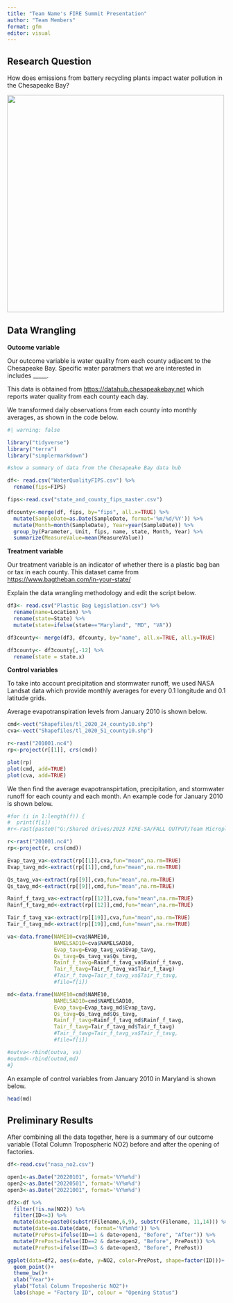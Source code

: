 ```yaml
---
title: "Team Name's FIRE Summit Presentation"
author: "Team Members"
format: gfm
editor: visual
---
```


## Research Question

How does emissions from battery recycling plants impact water pollution in the Chesapeake Bay?

![](infographic.jpg){fig-align="center" width="500"}

## Data Wrangling

**Outcome variable**

Our outcome variable is water quality from each county adjacent to the Chesapeake Bay. Specific water paratmers that we are interested in includes \_\_\_\_\_.

This data is obtained from <https://datahub.chesapeakebay.net> which reports water quality from each county each day.

We transformed daily observations from each county into monthly averages, as shown in the code below.

```r
#| warning: false

library("tidyverse")
library("terra")
library("simplermarkdown")

#show a summary of data from the Chesapeake Bay data hub

df<- read.csv("WaterQualityFIPS.csv") %>%
  rename(fips=FIPS)

fips<-read.csv("state_and_county_fips_master.csv")

dfcounty<-merge(df, fips, by="fips", all.x=TRUE) %>%
  mutate(SampleDate=as.Date(SampleDate, format='%m/%d/%Y')) %>%
  mutate(Month=month(SampleDate), Year=year(SampleDate)) %>%
  group_by(Parameter, Unit, fips, name, state, Month, Year) %>%
  summarize(MeasureValue=mean(MeasureValue))
```

**Treatment variable**

Our treatment variable is an indicator of whether there is a plastic bag ban or tax in each county. This dataset came from <https://www.bagtheban.com/in-your-state/>

Explain the data wrangling methodology and edit the script below.

```r
df3<- read.csv("Plastic Bag Legislation.csv") %>%
  rename(name=Location) %>%
  rename(state=State) %>%
  mutate(state=ifelse(state=="Maryland", "MD", "VA"))

df3county<- merge(df3, dfcounty, by="name", all.x=TRUE, all.y=TRUE)

df3county<- df3county[,-12] %>%
  rename(state = state.x)
```

**Control variables**

To take into account precipitation and stormwater runoff, we used NASA Landsat data which provide monthly averages for every 0.1 longitude and 0.1 latitude grids.

Average evapotranspiration levels from January 2010 is shown below.

```r
cmd<-vect("Shapefiles/tl_2020_24_county10.shp")
cva<-vect("Shapefiles/tl_2020_51_county10.shp")

r<-rast("201001.nc4")
rp<-project(r[[1]], crs(cmd))

plot(rp)
plot(cmd, add=TRUE)
plot(cva, add=TRUE)
```

We then find the average evapotranspirtation, precipitation, and stormwater runoff for each county and each month. An example code for January 2010 is shown below.

```r
#for (i in 1:length(f)) {
#  print(f[i])
#r<-rast(paste0("G:/Shared drives/2023 FIRE-SA/FALL OUTPUT/Team Microplastic/NASA_output_data/",f[i]))

r<-rast("201001.nc4")
rp<-project(r, crs(cmd))

Evap_tavg_va<-extract(rp[[1]],cva,fun="mean",na.rm=TRUE)
Evap_tavg_md<-extract(rp[[1]],cmd,fun="mean",na.rm=TRUE)

Qs_tavg_va<-extract(rp[[9]],cva,fun="mean",na.rm=TRUE)
Qs_tavg_md<-extract(rp[[9]],cmd,fun="mean",na.rm=TRUE)

Rainf_f_tavg_va<-extract(rp[[12]],cva,fun="mean",na.rm=TRUE)
Rainf_f_tavg_md<-extract(rp[[12]],cmd,fun="mean",na.rm=TRUE)

Tair_f_tavg_va<-extract(rp[[19]],cva,fun="mean",na.rm=TRUE)
Tair_f_tavg_md<-extract(rp[[19]],cmd,fun="mean",na.rm=TRUE)

va<-data.frame(NAME10=cva$NAME10, 
               NAMELSAD10=cva$NAMELSAD10,
               Evap_tavg=Evap_tavg_va$Evap_tavg,
               Qs_tavg=Qs_tavg_va$Qs_tavg,
               Rainf_f_tavg=Rainf_f_tavg_va$Rainf_f_tavg,
               Tair_f_tavg=Tair_f_tavg_va$Tair_f_tavg)
               #Tair_f_tavg=Tair_f_tavg_va$Tair_f_tavg,
               #file=f[i])

md<-data.frame(NAME10=cmd$NAME10, 
               NAMELSAD10=cmd$NAMELSAD10,
               Evap_tavg=Evap_tavg_md$Evap_tavg,
               Qs_tavg=Qs_tavg_md$Qs_tavg,
               Rainf_f_tavg=Rainf_f_tavg_md$Rainf_f_tavg,
               Tair_f_tavg=Tair_f_tavg_md$Tair_f_tavg)
               #Tair_f_tavg=Tair_f_tavg_va$Tair_f_tavg,
               #file=f[i])

#outva<-rbind(outva, va)
#outmd<-rbind(outmd,md)
#}
```

An example of control variables from January 2010 in Maryland is shown below.

```r
head(md)
```

## Preliminary Results

After combining all the data together, here is a summary of our outcome variable (Total Column Tropospheric NO2) before and after the opening of factories.

```r
df<-read.csv("nasa_no2.csv")

open1<-as.Date("20220101", format='%Y%m%d')
open2<-as.Date("20220501", format='%Y%m%d')
open3<-as.Date("20221001", format='%Y%m%d')

df2<-df %>%
  filter(!is.na(NO2)) %>%
  filter(ID<=3) %>%
  mutate(date=paste0(substr(Filename,6,9), substr(Filename, 11,14))) %>%
  mutate(date=as.Date(date, format='%Y%m%d')) %>%
  mutate(PrePost=ifelse(ID==1 & date<open1, "Before", "After")) %>%
  mutate(PrePost=ifelse(ID==2 & date<open2, "Before", PrePost)) %>%
  mutate(PrePost=ifelse(ID==3 & date<open3, "Before", PrePost))

ggplot(data=df2, aes(x=date, y=NO2, color=PrePost, shape=factor(ID)))+
  geom_point()+
  theme_bw()+
  xlab("Year")+
  ylab("Total Column Troposheric NO2")+
  labs(shape = "Factory ID", colour = "Opening Status")
```
